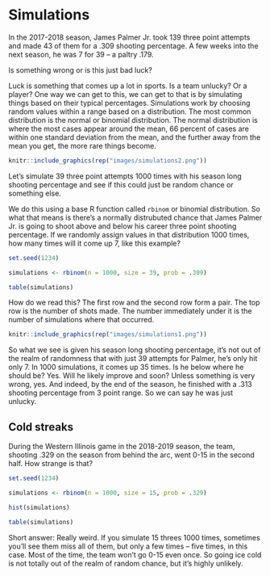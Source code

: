 # Simulations

In the 2017-2018 season, James Palmer Jr. took 139 three point attempts and made 43 of them for a .309 shooting percentage. A few weeks into the next season, he was 7 for 39 -- a paltry .179. 

Is something wrong or is this just bad luck? 

Luck is something that comes up a lot in sports. Is a team unlucky? Or a player? One way we can get to this, we can get to that is by simulating things based on their typical percentages. Simulations work by choosing random values within a range based on a distribution. The most common distribution is the normal or binomial distribution. The normal distribution is where the most cases appear around the mean, 66 percent of cases are within one standard deviation from the mean, and the further away from the mean you get, the more rare things become.

```r
knitr::include_graphics(rep("images/simulations2.png"))
```

Let's simulate 39 three point attempts 1000 times with his season long shooting percentage and see if this could just be random chance or something else. 

We do this using a base R function called `rbinom` or binomial distribution. So what that means is there's a normally distrubuted chance that James Palmer Jr. is going to shoot above and below his career three point shooting percentage. If we randomly assign values in that distribution 1000 times, how many times will it come up 7, like this example?  

```r
set.seed(1234)

simulations <- rbinom(n = 1000, size = 39, prob = .309)

table(simulations)
```

How do we read this? The first row and the second row form a pair. The top row is the number of shots made. The number immediately under it is the number of simulations where that occurred. 

```r
knitr::include_graphics(rep("images/simulations1.png"))
```

So what we see is given his season long shooting percentage, it's not out of the realm of randomness that with just 39 attempts for Palmer, he's only hit only 7. In 1000 simulations, it comes up 35 times. Is he below where he should be? Yes. Will he likely improve and soon? Unless something is very wrong, yes. And indeed, by the end of the season, he finished with a .313 shooting percentage from 3 point range. So we can say he was just unlucky. 

## Cold streaks

During the Western Illinois game in the 2018-2019 season, the team, shooting .329 on the season from behind the arc, went 0-15 in the second half. How strange is that? 

```r
set.seed(1234)

simulations <- rbinom(n = 1000, size = 15, prob = .329)

hist(simulations)

table(simulations)
```
Short answer: Really weird. If you simulate 15 threes 1000 times, sometimes you'll see them miss all of them, but only a few times -- five times, in this case. Most of the time, the team won't go 0-15 even once. So going ice cold is not totally out of the realm of random chance, but it's highly unlikely.